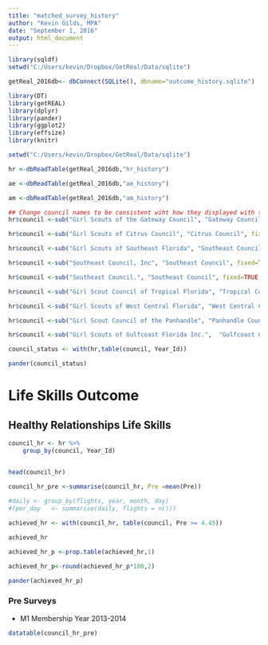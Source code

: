 ```yaml
---
title: "matched_survey_history"
author: "Kevin Gilds, MPA"
date: "September 1, 2016"
output: html_document
---
```


```r


library(sqldf)
setwd("C:/Users/kevin/Dropbox/GetReal/Data/sqlite")

getReal_2016db<- dbConnect(SQLite(), dbname="outcome_history.sqlite")

library(DT)
library(getREAL)
library(dplyr)
library(pander)
library(ggplot2)
library(effsize)
library(knitr)

```


```r
setwd("C:/Users/kevin/Dropbox/GetReal/Data/sqlite")

hr <-dbReadTable(getReal_2016db,"hr_history")

ae <-dbReadTable(getReal_2016db,"ae_history")

am <-dbReadTable(getReal_2016db,"am_history")


```


```r
## Change council names to be consistent wiht how they displayed with the surveys
hr$council <-sub("Girl Scouts of the Gateway Council", "Gateway Council", fixed=TRUE, hr$council)

hr$council <-sub("Girl Scouts of Citrus Council", "Citrus Council", fixed=TRUE, hr$council)

hr$council <-sub("Girl Scouts of Southeast Florida", "Southeast Council", fixed=TRUE, hr$council)

hr$council <-sub("Southeast Council, Inc", "Southeast Council", fixed=TRUE, hr$council)

hr$council <-sub("Southeast Council.", "Southeast Council", fixed=TRUE, hr$council)

hr$council <-sub("Girl Scout Council of Tropical Florida", "Tropical Council", fixed = TRUE, hr$council)

hr$council <-sub("Girl Scouts of West Central Florida", "West Central Council", fixed = TRUE, hr$council)

hr$council <-sub("Girl Scout Council of the Panhandle", "Panhandle Council", fixed = TRUE, hr$council)

hr$council <-sub("Girl Scouts of Gulfcoast Florida Inc.",  "Gulfcoast Council", fixed = TRUE, hr$council)

```

```r
council_status <- with(hr,table(council, Year_Id))

pander(council_status)

```



# Life Skills Outcome

## Healthy Relationships Life Skills

```r
council_hr <- hr %>%
    group_by(council, Year_Id)


head(council_hr)

council_hr_pre <-summarise(council_hr, Pre =mean(Pre))
          
#daily <- group_by(flights, year, month, day)
#(per_day   <- summarise(daily, flights = n()))
```

```r
achieved_hr <- with(council_hr, table(council, Pre >= 4.45))

achieved_hr

achieved_hr_p <-prop.table(achieved_hr,1)

achieved_hr_p<-round(achieved_hr_p*100,2)

pander(achieved_hr_p)
```



### Pre Surveys

* M1  Membership Year 2013-2014

```r

datatable(council_hr_pre)


```

